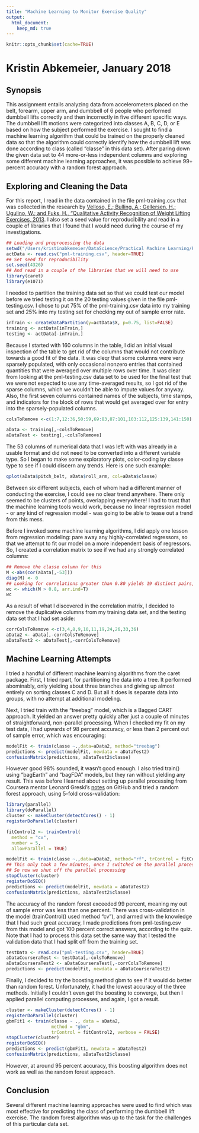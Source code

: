```yaml
---
title: "Machine Learning to Monitor Exercise Quality"
output: 
  html_document:
    keep_md: true
---
```

```r
knitr::opts_chunk$set(cache=TRUE)
```

Kristin Abkemeier, January 2018
===============================

## Synopsis

This assignment entails analyzing data from accelerometers placed on the belt, forearm, upper arm, and dumbbell of 6 people who performed dumbbell lifts correctly and then incorrectly in five different specific ways. The dumbbell lift motions were categorized into classes A, B, C, D, or E based on how the subject performed the exercise. I sought to find a machine learning algorithm that could be trained on the properly cleaned data so that the algorithm could correctly identify how the dumbbell lift was done according to class (called "classe" in this data set). After paring down the given data set to 44 more-or-less independent columns and exploring some different machine learning approaches, it was possible to achieve 99+ percent accuracy with a random forest approach.

## Exploring and Cleaning the Data

For this report, I read in the data contained in the file pml-training.csv that was collected in the research by [Velloso, E.; Bulling, A.; Gellersen, H.; Ugulino, W.; and Fuks, H., "Qualitative Activity Recognition of Weight Lifting Exercises, 2013](http://web.archive.org/web/20170519033209/http://groupware.les.inf.puc-rio.br:80/public/papers/2013.Velloso.QAR-WLE.pdf). I also set a seed value for reproducibility and read in a couple of libraries that I found that I would need during the course of my investigations.

```r
## Loading and preprocessing the data
setwd("/Users/kristinabkemeier/DataScience/Practical Machine Learning/Project")
actData <- read.csv("pml-training.csv", header=TRUE)
## Set seed for reproducibility
set.seed(4326)
## And read in a couple of the libraries that we will need to use
library(caret)
library(e1071)
```

I needed to partition the training data set so that we could test our model before we tried testing it on the 20 testing values given in the file pml-testing.csv. I chose to put 75% of the pml-training.csv data into my training set and 25% into my testing set for checking my out of sample error rate.
```r
inTrain <- createDataPartition(y=actData$X, p=0.75, list=FALSE)
training <- actData[inTrain,]
testing <- actData[-inTrain,]
```

Because I started with 160 columns in the table, I did an initial visual inspection of the table to get rid of the columns that would not contribute towards a good fit of the data. It was cleqr that some columns were very sparsely populated, with only occasional nonzero entries that contained quantities that were averaged over multiple rows over time. It was clear from looking at the pml-testing.csv data set to be used for the final test that we were not expected to use any time-averaged results, so I got rid of the sparse columns, which we wouldn't be able to impute values for anyway. Also, the first seven columns contained names of the subjects, time stamps, and indicators for the block of rows that would get averaged over for entry into the sparsely-populated columns. 
```r
colsToRemove <-c(1:7,12:36,50:59,69:83,87:101,103:112,125:139,141:150)

aData <- training[,-colsToRemove]
aDataTest <- testing[,-colsToRemove]
```

The 53 columns of numerical data that I was left with was already in a usable format and did not need to be converted into a different variable type. So I began to make some exploratory plots, color-coding by classe type to see if I could discern any trends. Here is one such example:
```r
qplot(aData$pitch_belt, aData$roll_arm, col=aData$classe)
```

Between six different subjects, each of whom had a different manner of conducting the exercise, I could see no clear trend anywhere. There only seemed to be clusters of points, overlapping everywhere! I had to trust that the machine learning tools would work, because no linear regression model - or any kind of regression model - was going to be able to tease out a trend from this mess.

Before I invoked some machine learning algorithms, I did apply one lesson from regression modeling: pare away any highly-correlated regressors, so that we attempt to fit our model on a more independent basis of regressors. So, I created a correlation matrix to see if we had any strongly correlated columns:
```r
## Remove the classe column for this
M <-abs(cor(aData[,-53]))
diag(M) <- 0
## Looking for correlations greater than 0.80 yields 19 distinct pairs, but no surprises
wc <- which(M > 0.8, arr.ind=T) 
wc
```

As a result of what I discovered in the correlation matrix, I decided to remove the duplicative columns from my training data set, and the testing data set that I had set aside:
```r
corrColsToRemove <-c(3,4,8,9,10,11,19,24,26,33,36)
aData2 <- aData[,-corrColsToRemove]
aDataTest2 <- aDataTest[,-corrColsToRemove]
```

## Machine Learning Attempts

I tried a handful of different machine learning algorithms from the caret package. First, I tried rpart, for partitioning the data into a tree. It performed abominably, only yielding about three branches and giving up almost entirely on sorting classes C and D. But all it does is separate data into groups, with no attempt at additional modeling.

Next, I tried train with the "treebag" model, which is a Bagged CART approach. It yielded an answer pretty quickly after just a couple of minutes of straightforward, non-parallel processing. When I checked my fit on my test data, I had upwards of 98 percent accuracy, or less than 2 percent out of sample error, which was encouraging:
```r
modelFit <- train(classe ~.,data=aData2, method="treebag")
predictions <- predict(modelFit, newdata = aDataTest2)
confusionMatrix(predictions, aDataTest2$classe)
```

However good 98% sounded, it wasn't good enough. I also tried train() using "bagEarth" and "bagFDA" models, but they ran without yielding any result. This was before I learned about setting up parallel processing from Coursera mentor Leonard Greski's [notes](https://github.com/lgreski/datasciencectacontent/blob/master/markdown/pml-randomForestPerformance.md) on GitHub and tried a random forest approach, using 5-fold cross-validation:
```r
library(parallel)
library(doParallel)
cluster <- makeCluster(detectCores() - 1)
registerDoParallel(cluster)

fitControl2 <- trainControl(
  method = "cv",
  number = 5,
  allowParallel = TRUE)

modelFit <- train(classe ~.,data=aData2, method="rf", trControl = fitControl2)
## This only took a few minutes, once I switched on the parallel processing!
## So now we shut off the parallel processing
stopCluster(cluster)
registerDoSEQ()
predictions <- predict(modelFit, newdata = aDataTest2)
confusionMatrix(predictions, aDataTest2$classe)
```

The accuracy of the random forest exceeded 99 percent, meaning my out of sample error was less than one percent. There was cross-validation in the model (trainControl() used method "cv"), and armed with the knowledge that I had such great accuracy, I made predictions from pml-testing.csv from this model and got 100 percent correct answers, according to the quiz. Note that I had to process this data set the same way that I tested the validation data that I had split off from the training set.

```r
testData <- read.csv("pml-testing.csv", header=TRUE)
aDataCourseraTest <- testData[,-colsToRemove]
aDataCourseraTest2 <- aDataCourseraTest[,-corrColsToRemove]
predictions <- predict(modelFit, newdata = aDataCourseraTest2)
```

Finally, I decided to try the boosting method gbm to see if it would do better than random forest. Unfortunately, it had the lowest accuracy of the three methods. Initially I couldn't even get the boosting to converge, but then I applied parallel computing processes, and again, I got a result.

```r
cluster <- makeCluster(detectCores() - 1)
registerDoParallel(cluster)
gbmFit1 <- train(classe ~ ., data = aData2, 
                 method = "gbm", 
                 trControl = fitControl2, verbose = FALSE)
stopCluster(cluster)
registerDoSEQ()
predictions <- predict(gbmFit1, newdata = aDataTest2)
confusionMatrix(predictions, aDataTest2$classe)
```

However, at around 95 percent accuracy, this boosting algorithm does not work as well as the random forest approach.

## Conclusion

Several different machine learning approaches were used to find which was most effective for predicting the class of performing the dumbbell lift exercise. The random forest algorithm was up to the task for the challenges of this particular data set.
